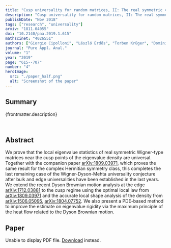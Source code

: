 ```yaml
---
title: "Cusp universality for random matrices, II: The real symmetric case"
description: "Cusp universality for random matrices, II: The real symmetric case"
publishDate: "Nov 2018"
tags: ["research", "universality"]
arxiv: "1811.04055"
doi: "10.2140/paa.2019.1.615"
mathscinet: "4026551"
authors: ["Giorgio Cipolloni", "László Erdős", "Torben Krüger", "Dominik Schröder"]
journal: "Pure Appl. Anal."
volume: "1"
year: "2019"
page: "615--707"
number: "4"
heroImage:
  src: "./paper_half.png"
  alt: "Screenshot of the paper"
---
```



## Summary

{frontmatter.description}

<br />

## Abstract

We prove that the local eigenvalue statistics of real symmetric Wigner-type matrices near the cusp points of the eigenvalue density are universal. Together with the companion paper [arXiv:1809.03971](./180903971), which proves the same result for the complex Hermitian symmetry class, this completes the last remaining case of the Wigner-Dyson-Mehta universality conjecture after bulk and edge universalities have been established in the last years. We extend the recent Dyson Brownian motion analysis at the edge [arXiv:1712.03881](https://arxiv.org/abs/1712.03881) to the cusp regime using the optimal local law from [arXiv:1809.03971](./180903971) and the accurate local shape analysis of the density from [arXiv:1506.05095](https://arxiv.org/abs/1506.05095), [arXiv:1804.07752](https://arxiv.org/abs/1804.07752). We also present a PDE-based method to improve the estimate on eigenvalue rigidity via the maximum principle of the heat flow related to the Dyson Brownian motion.

## Paper

<object data={paper} type="application/pdf" width="100%" height="800px">
	<p>
		Unable to display PDF file.
		<a href={`https://arxiv.com/pdf/${frontmatter.arxiv}.pdf`}>Download</a>
		instead.
	</p>
</object>
